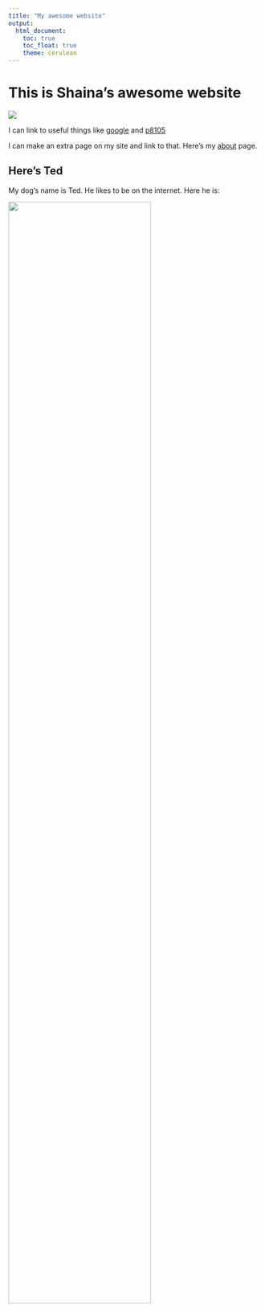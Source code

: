 ```yaml
---
title: "My awesome website"
output: 
  html_document:
    toc: true
    toc_float: true
    theme: cerulean
---
```


# This is Shaina's awesome website

![](https://media.giphy.com/media/drXGoW1iudhKw/giphy.gif)





I can link to useful things like [google](https:://www.google.com) and [p8105](https://www.p8105.com)

I can make an extra page on my site and link to that. Here's my [about](about.html) page. 

## Here's Ted

My dog's name is Ted. He likes to be on the internet. Here he is: 

<img src="images/ted.jpeg" style="width:75%"> 